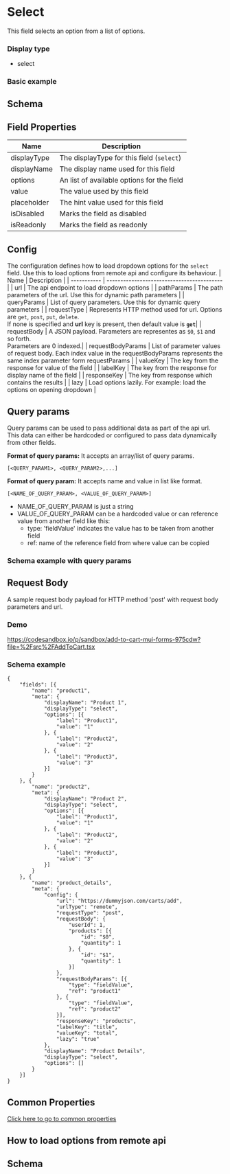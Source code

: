 # Select

This field selects an option from a list of options.

### Display type

- select

### Basic example


<SelectField />

## Schema


<SchemaViewer value={schema} />

## Field Properties

| Name        | Description                                |
| ----------- | ------------------------------------------ |
| displayType | The displayType for this field (`select`)  |
| displayName | The display name used for this field       |
| options     | An list of available options for the field |
| value       | The value used by this field               |
| placeholder | The hint value used for this field         |
| isDisabled  | Marks the field as disabled                |
| isReadonly  | Marks the field as readonly                |

## Config

The configuration defines how to load dropdown options for the `select` field. Use this to load options from remote api and configure its behaviour.
| Name | Description |
| ----------- | ------------------------------------------ |
| url | The api endpoint to load dropdown options |
| pathParams | The path parameters of the url. Use this for dynamic path parameters |
| queryParams | List of query parameters. Use this for dynamic query parameters |
| requestType | Represents HTTP method used for url. Options are `get`, `post`, `put`, `delete`. <br /> If none is specified and **url** key is present, then default value is **`get`**|
| requestBody | A JSON payload. Parameters are representes as `$0`, `$1` and so forth. <br />Parameters are 0 indexed.|
| requestBodyParams | List of parameter values of request body. Each index value in the requestBodyParams represents the same index parameter form requestParams |
| valueKey | The key from the response for value of the field |
| labelKey | The key from the response for display name of the field |
| responseKey | The key from response which contains the results |
| lazy | Load options lazily. For example: load the options on opening dropdown |

## Query params

Query params can be used to pass additional data as part of the api url. This data can either be hardcoded or configured to pass data dynamically from other fields.

**Format of query params:**
It accepts an array/list of query params.

```
[<QUERY_PARAM1>, <QUERY_PARAM2>,...]
```

**Format of query param:**
It accepts name and value in list like format.

```
[<NAME_OF_QUERY_PARAM>, <VALUE_OF_QUERY_PARAM>]
```

-   NAME_OF_QUERY_PARAM is just a string
-   VALUE_OF_QUERY_PARAM can be a hardcoded value or can reference value from another field like this:
    -   type: 'fieldValue' indicates the value has to be taken from another field
    -   ref: name of the reference field from where value can be copied


### Schema example with query params

<SchemaViewer value={schemaQueryParams} />

## Request Body

A sample request body payload for HTTP method 'post' with request body parameters and url.

### Demo

https://codesandbox.io/p/sandbox/add-to-cart-mui-forms-975cdw?file=%2Fsrc%2FAddToCart.tsx

### Schema example

```
{
    "fields": [{
        "name": "product1",
        "meta": {
            "displayName": "Product 1",
            "displayType": "select",
            "options": [{
                "label": "Product1",
                "value": "1"
            }, {
                "label": "Product2",
                "value": "2"
            }, {
                "label": "Product3",
                "value": "3"
            }]
        }
    }, {
        "name": "product2",
        "meta": {
            "displayName": "Product 2",
            "displayType": "select",
            "options": [{
                "label": "Product1",
                "value": "1"
            }, {
                "label": "Product2",
                "value": "2"
            }, {
                "label": "Product3",
                "value": "3"
            }]
        }
    }, {
        "name": "product_details",
        "meta": {
            "config": {
                "url": "https://dummyjson.com/carts/add",
                "urlType": "remote",
                "requestType": "post",
                "requestBody": {
                    "userId": 1,
                    "products": [{
                        "id": "$0",
                        "quantity": 1
                    }, {
                        "id": "$1",
                        "quantity": 1
                    }]
                },
                "requestBodyParams": [{
                    "type": "fieldValue",
                    "ref": "product1"
                }, {
                    "type": "fieldValue",
                    "ref": "product2"
                }],
                "responseKey": "products",
                "labelKey": "title",
                "valueKey": "total",
                "lazy": "true"
            },
            "displayName": "Product Details",
            "displayType": "select",
            "options": []
        }
    }]
}
```

## Common Properties

[Click here to go to common properties](/fields/common-properties)

## How to load options from remote api


<SelectWithCountries />

## Schema

<SchemaViewer value={schemaCountries} />
